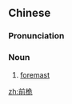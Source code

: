 ==Chinese==
{{zh-forms}}

===Pronunciation===
{{zh-pron
|m=qiánwéi
|c=cin4 wai4,cin4 ngai4
|cat=n
}}

===Noun===
{{zh-noun}}

# {{lb|zh|nautical}} [[foremast]]

[[zh:前桅]]